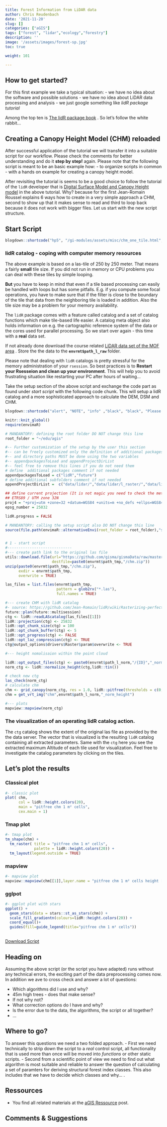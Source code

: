 ```yaml
---
title: Forest Information from LiDAR data
author: Chris Reudenbach
date: '2021-11-20'
slug: []
categories: ["aGIS"]
tags: ["forest", "lidar","ecology","forestry"]
description: ''
image: '/assets/images/forest-sp.jpg'
toc: true

weight: 101

---
```

## How to get started?

For this first example we take a typical situation:
- we have no idea about the software and possible solutions
- we have no idea about LiDAR data processing and analysis
- we just google something like *lidR package tutorial*

Among the top ten is [The lidR package book](https://jean-romain.github.io/lidRbook/) . So let's follow the white rabbit...

## Creating a Canopy Height Model (CHM) reloaded

After successful application of the tutorial we will transfer it into a suitable script for our workflow. Please check the comments for better understanding and do it **step by step!** again. Please note that the following script is meant to be an basic example how: 
- to organize scripts in common 
- with a hands on example for creating a canopy height model.


After revisiting the tutorial is seems to be a good choice to follow the tutorial of the `lidR` developer that is  [Digital Surface Model and Canopy Height model](https://jean-romain.github.io/lidRbook/chm.html)  in the above tutorial. Why? because for the first Jean-Romain Roussel explains 6 ways how to create in a very simple approach a CHM, second to show up that it makes sense to read and third to loop back because it does not work with bigger files. Let us start with the new script structure.


## Start Script

<script src="https://gist.github.com/gisma/89881e23f5c2da91d161a9668386b715.js"></script>

      

```r
blogdown::shortcode("hp5", "/gi-modules/assets/misc/chm_one_tile.html","700", "680","center", "Canopy Height Model map")
```

### lidR catalog - coping with computer memory resources

The above example is based on a las-tile of 250 by 250 meter. That means a fairly **small** tile size. If you did not run in memory or CPU problems you can deal with these tiles by simple looping.  

**But** you have to keep in mind that even if a tile based processing can easily be handled with loops but has some pitfalls. E.g. if you compute some focal operations, you have to make sure that if the filter is close to the boundary of the tile that data from the neighboring tile is loaded in addition. Also the tile size may be a problem for your memory availability. 

The `lidR` package comes with a feature called catalog and a set of catalog functions which make tile-based life easier. A catalog meta object also holds information on e.g. the cartographic reference system of the data or the cores used for parallel processing. So we start over again - this time with a **real** data set.

If not already done download the course related [LiDAR data set of the MOF area](http://gofile.me/3Z8AJ/c6m5CfvWZ) . Store the the data to the **`envrmt$path_l_raw`** folder. 



Please note that dealing with `lidR` catalogs is pretty stressful for the memory administration of your `rsession`. So best practices is to **Restart your Rsesseion and clean up your environment**. This will help you to avoid frustrating situation like restarting your PC after hours of waiting...


Take the setup section of the above script and exchange the code part as found under *start script* with the following code chunk. This will setup a lidR catalog and a more sophisticated approach to calculate the DEM, DSM and CHM. 



```r
blogdown::shortcode("alert", "NOTE", "info" ,"black", "black", "Please copy the following script into the subfolder *functions*. It might be necessary to work around a unexpected behaviour with the returnd vrt files.")
```


<script src="https://gist.github.com/gisma/5127a360728666eddb96807ad37bb475.js"></script>

```r
knitr::knit_global()
require(envimaR)

# MANDANTORY: defining the root folder DO NOT change this line
root_folder = "~/edu/agis"

#-- Further customization of the setup by the user this section
#-- can be freely customized only the definition of additional packages
#-- and directory paths MUST be done using the two variables
#-- appendpackagesToLoad and appendProjectDirList
#-- feel free to remove this lines if you do not need them
# define  additional packages comment if not needed
appendpackagesToLoad = c("lidR","future")
# define additional subfolders comment if not needed
appendProjectDirList =  c("data/lidar/","data/lidar/l_raster/","data/lidar/l_raw/","data/lidar/l_norm/")

## define current projection (It is not magic you need to check the meta data or ask your instructor)
## ETRS89 / UTM zone 32N
proj4 = "+proj=utm +zone=32 +datum=WGS84 +units=m +no_defs +ellps=WGS84 +towgs84=0,0,0"
epsg_number = 25832

lidR.progress = FALSE

# MANDANTORY: calling the setup script also DO NOT change this line
source(file.path(envimaR::alternativeEnvi(root_folder = root_folder),"src/000-rspatial-setup.R"),local = knitr::knit_global())


# 1 - start script
#-----------------------------
#--- create path link to the original las file
utils::download.file(url="https://github.com/gisma/gismaData/raw/master/uavRst/data/lidR_data.zip",
                     destfile=paste0(envrmt$path_tmp,"/chm.zip"))
unzip(paste0(envrmt$path_tmp,"/chm.zip"),
      exdir = envrmt$path_tmp,  
      overwrite = TRUE)

las_files = list.files(envrmt$path_tmp,
                       pattern = glob2rx("*.las"),
                       full.names = TRUE)

#--- create CHM with lidR catalog
#- source: https://github.com/Jean-Romain/lidR/wiki/Rasterizing-perfect-canopy-height-models
future::plan(future::multisession)
ctg <- lidR::readLAScatalog(las_files[[1]])
lidR::projection(ctg) <- 25832
lidR::opt_chunk_size(ctg) = 100
lidR::opt_chunk_buffer(ctg) <- 5
lidR::opt_progress(ctg) <- FALSE
lidR::opt_laz_compression(ctg) <- TRUE
ctg@output_options$drivers$Raster$param$overwrite <- TRUE

#--- height nomalisaion within the point cloud

lidR::opt_output_files(ctg) <- paste0(envrmt$path_l_norm,"/{ID}","_norm_height")
norm_ctg <- lidR::normalize_height(ctg,lidR::tin())

# check new ctg
las_check(norm_ctg)
# calculate chm
chm <- grid_canopy(norm_ctg, res = 1.0, lidR::pitfree(thresholds = c(0,2,5,10,15), c(0,1.5)))
chm = get_vrt_img("chm",envrmt$path_l_norm,"_norm_height")

#--- plots
mapview::mapview(norm_ctg)
```

### The visualization of an operating lidR catalog action.

The `ctg` catalog  shows the extent of the original las file as provided by the the data server. The vector that is visualized is the resulting `lidR` catalog containing all extracted parameters. Same with the `ctg` here you see the extracted maximum Altitude of each tile used for visualization. Feel free to investigate the catalog parameters by clicking on the tiles.  




## Let's plot the results

### Classical plot 
```r

#- classic plot
plot( chm,
      col = lidR::height.colors(20),
      main = "pitfree chm 1 m² cells",
      cex.main = 1) 
```

### Tmap plot 
```r

#- tmap plot
tm_shape(chm) +
  tm_raster( title = "pitfree chm 1 m² cells", 
             palette = lidR::height.colors(20)) +
  tm_layout(legend.outside = TRUE)
```

### mapview 
```r
#- mapview plot
mapview::mapview(chm[[1]],layer.name = "pitfree chm 1 m² cells height [m]",col.regions=lidR::height.colors(20))
```

### gglpot 
```r

#- ggplot plot with stars
ggplot() + 
  geom_stars(data = stars::st_as_stars(chm)) + 
  scale_fill_gradientn(colours=lidR::height.colors(20)) +
  coord_equal()+
  guides(fill=guide_legend(title="pitfree chm 1 m² cells"))
  
```

[Download Script](https://gist.github.com/gisma/4172ef049b116abb1454233c8950d587)

## Heading on


Assuming the above script (or the script you have adapted) runs without any technical errors, the exciting part of the data preprocessing comes now. In addition we ave to cross check and answer a lot of questions:

- Which algorithms did I use and why? 
- 45m high trees - does that make sense? 
- If not why not? 
- What correction options do I have and why? 
- Is the error due to the data, the algorithms, the script or all together?
- ...

## Where to go?

To answer this questions we need a two folded approach. 
- First we need technically to strip down the script to a *real* control script, all functionality that is used more than once will be moved into *functions* or other static scripts. 
- Second from a scientific point of view we need to find out what algorithm is most suitable and reliable to answer the question of calculating a set of paramters for deriving structural forest index classes. This also includes that we have to decide which classes and why... .



## Ressources

- You find all related materials at the [aGIS Ressource](https://gisma-courses.github.io/gi-modules/post/2021-11-16-agis-ressourcen/) post.


## Comments & Suggestions  

